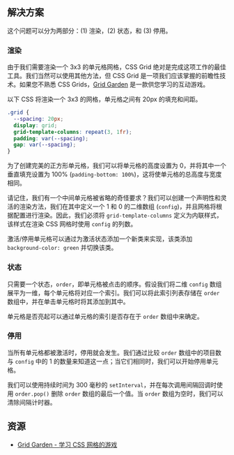 
## 解决方案

这个问题可以分为两部分：(1) 渲染，(2) 状态，和 (3) 停用。

### 渲染

由于我们需要渲染一个 3x3 的单元格网格，CSS Grid 绝对是完成这项工作的最佳工具。我们当然可以使用其他方法，但 CSS Grid 是一项我们应该掌握的前瞻性技术。如果您不熟悉 CSS Grids，[Grid Garden](https://cssgridgarden.com/) 是一款供您学习的互动游戏。

以下 CSS 将渲染一个 3x3 的网格，单元格之间有 20px 的填充和间距。

```css
.grid {
  --spacing: 20px;
  display: grid;
  grid-template-columns: repeat(3, 1fr);
  padding: var(--spacing);
  gap: var(--spacing);
}
```

为了创建完美的正方形单元格，我们可以将单元格的高度设置为 0，并将其中一个垂直填充设置为 100% (`padding-bottom: 100%`)，这将使单元格的总高度与宽度相同。

请记住，我们有一个中间单元格被省略的奇怪要求？我们可以创建一个声明性和灵活的渲染方法，我们在其中定义一个 1 和 0 的二维数组 (`config`)，并且网格将根据配置进行渲染。因此，我们必须将 `grid-template-columns` 定义为内联样式，该样式在渲染 CSS 网格时使用 `config` 的列数。

激活/停用单元格可以通过为激活状态添加一个新类来实现，该类添加 `background-color: green` 并切换该类。

### 状态

只需要一个状态，`order`，即单元格被点击的顺序。假设我们将二维 `config` 数组展平为一维，每个单元格将对应一个索引。我们可以将此索引列表存储在 `order` 数组中，并在单击单元格时将其添加到其中。

单元格是否亮起可以通过单元格的索引是否存在于 `order` 数组中来确定。

### 停用

当所有单元格都被激活时，停用就会发生。我们通过比较 `order` 数组中的项目数与 `config` 中的 1 的数量来知道这一点；当它们相同时，我们可以开始停用单元格。

我们可以使用持续时间为 300 毫秒的 `setInterval`，并在每次调用间隔回调时使用 `order.pop()` 删除 `order` 数组的最后一个值。当 `order` 数组为空时，我们可以清除间隔计时器。

<TestCases />

<A11y />

## 资源

* [Grid Garden - 学习 CSS 网格的游戏](https://cssgridgarden.com/)
